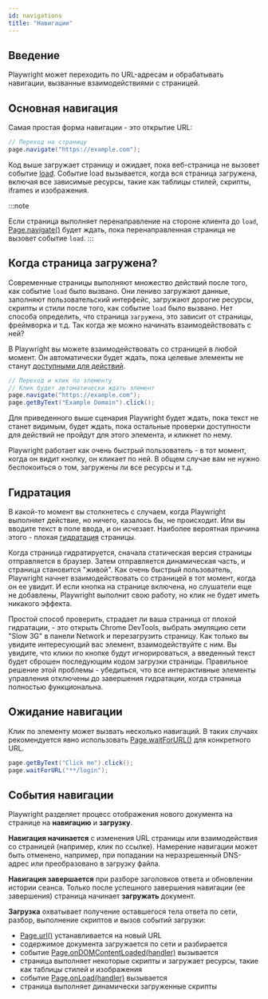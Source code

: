 ```yaml
---
id: navigations
title: "Навигации"
---
```


## Введение

Playwright может переходить по URL-адресам и обрабатывать навигации, вызванные взаимодействиями с страницей.

## Основная навигация

Самая простая форма навигации - это открытие URL:

```java
// Переход на страницу
page.navigate("https://example.com");
```

Код выше загружает страницу и ожидает, пока веб-страница не вызовет событие [load](https://developer.mozilla.org/en-US/docs/Web/API/Window/load_event). Событие load вызывается, когда вся страница загружена, включая все зависимые ресурсы, такие как таблицы стилей, скрипты, iframes и изображения.

:::note

Если страница выполняет перенаправление на стороне клиента до `load`, [Page.navigate()](/api/class-page.mdx#page-goto) будет ждать, пока перенаправленная страница не вызовет событие `load`.
:::

## Когда страница загружена?

Современные страницы выполняют множество действий после того, как событие `load` было вызвано. Они лениво загружают данные, заполняют пользовательский интерфейс, загружают дорогие ресурсы, скрипты и стили после того, как событие `load` было вызвано. Нет способа определить, что страница `загружена`, это зависит от страницы, фреймворка и т.д. Так когда же можно начинать взаимодействовать с ней?

В Playwright вы можете взаимодействовать со страницей в любой момент. Он автоматически будет ждать, пока целевые элементы не станут [доступными для действий](./actionability.mdx).

```java
// Переход и клик по элементу
// Клик будет автоматически ждать элемент
page.navigate("https://example.com");
page.getByText("Example Domain").click();
```

Для приведенного выше сценария Playwright будет ждать, пока текст не станет видимым, будет ждать, пока остальные проверки доступности для действий не пройдут для этого элемента, и кликнет по нему.

Playwright работает как очень быстрый пользователь - в тот момент, когда он видит кнопку, он кликает по ней. В общем случае вам не нужно беспокоиться о том, загружены ли все ресурсы и т.д.

## Гидратация

В какой-то момент вы столкнетесь с случаем, когда Playwright выполняет действие, но ничего, казалось бы, не происходит. Или вы вводите текст в поле ввода, и он исчезает. Наиболее вероятная причина этого - плохая [гидратация](https://en.wikipedia.org/wiki/Hydration_(web_development)) страницы.

Когда страница гидратируется, сначала статическая версия страницы отправляется в браузер. Затем отправляется динамическая часть, и страница становится "живой". Как очень быстрый пользователь, Playwright начнет взаимодействовать со страницей в тот момент, когда он ее увидит. И если кнопка на странице включена, но слушатели еще не добавлены, Playwright выполнит свою работу, но клик не будет иметь никакого эффекта.

Простой способ проверить, страдает ли ваша страница от плохой гидратации, - это открыть Chrome DevTools, выбрать эмуляцию сети "Slow 3G" в панели Network и перезагрузить страницу. Как только вы увидите интересующий вас элемент, взаимодействуйте с ним. Вы увидите, что клики по кнопке будут игнорироваться, а введенный текст будет сброшен последующим кодом загрузки страницы. Правильное решение этой проблемы - убедиться, что все интерактивные элементы управления отключены до завершения гидратации, когда страница полностью функциональна.

## Ожидание навигации

Клик по элементу может вызвать несколько навигаций. В таких случаях рекомендуется явно использовать [Page.waitForURL()](/api/class-page.mdx#page-wait-for-url) для конкретного URL.

```java
page.getByText("Click me").click();
page.waitForURL("**/login");
```

## События навигации

Playwright разделяет процесс отображения нового документа на странице на **навигацию** и **загрузку**.

**Навигация начинается** с изменения URL страницы или взаимодействия со страницей (например, клик по ссылке). Намерение навигации может быть отменено, например, при попадании на неразрешенный DNS-адрес или преобразовано в загрузку файла.

**Навигация завершается** при разборе заголовков ответа и обновлении истории сеанса. Только после успешного завершения навигации (ее завершения) страница начинает **загружать** документ.

**Загрузка** охватывает получение оставшегося тела ответа по сети, разбор, выполнение скриптов и вызов событий загрузки:
- [Page.url()](/api/class-page.mdx#page-url) устанавливается на новый URL
- содержимое документа загружается по сети и разбирается
- событие [Page.onDOMContentLoaded(handler)](/api/class-page.mdx#page-event-dom-content-loaded) вызывается
- страница выполняет некоторые скрипты и загружает ресурсы, такие как таблицы стилей и изображения
- событие [Page.onLoad(handler)](/api/class-page.mdx#page-event-load) вызывается
- страница выполняет динамически загруженные скрипты

[APIRequest]: /api/class-apirequest.mdx "APIRequest"
[APIRequestContext]: /api/class-apirequestcontext.mdx "APIRequestContext"
[APIResponse]: /api/class-apiresponse.mdx "APIResponse"
[APIResponseAssertions]: /api/class-apiresponseassertions.mdx "APIResponseAssertions"
[Browser]: /api/class-browser.mdx "Browser"
[BrowserContext]: /api/class-browsercontext.mdx "BrowserContext"
[BrowserType]: /api/class-browsertype.mdx "BrowserType"
[CDPSession]: /api/class-cdpsession.mdx "CDPSession"
[Clock]: /api/class-clock.mdx "Clock"
[ConsoleMessage]: /api/class-consolemessage.mdx "ConsoleMessage"
[Dialog]: /api/class-dialog.mdx "Dialog"
[Download]: /api/class-download.mdx "Download"
[ElementHandle]: /api/class-elementhandle.mdx "ElementHandle"
[FileChooser]: /api/class-filechooser.mdx "FileChooser"
[FormData]: /api/class-formdata.mdx "FormData"
[Frame]: /api/class-frame.mdx "Frame"
[FrameLocator]: /api/class-framelocator.mdx "FrameLocator"
[JSHandle]: /api/class-jshandle.mdx "JSHandle"
[Keyboard]: /api/class-keyboard.mdx "Keyboard"
[Locator]: /api/class-locator.mdx "Locator"
[LocatorAssertions]: /api/class-locatorassertions.mdx "LocatorAssertions"
[Mouse]: /api/class-mouse.mdx "Mouse"
[Page]: /api/class-page.mdx "Page"
[PageAssertions]: /api/class-pageassertions.mdx "PageAssertions"
[Playwright]: /api/class-playwright.mdx "Playwright"
[PlaywrightAssertions]: /api/class-playwrightassertions.mdx "PlaywrightAssertions"
[PlaywrightException]: /api/class-playwrightexception.mdx "PlaywrightException"
[Request]: /api/class-request.mdx "Request"
[RequestOptions]: /api/class-requestoptions.mdx "RequestOptions"
[Response]: /api/class-response.mdx "Response"
[Route]: /api/class-route.mdx "Route"
[Selectors]: /api/class-selectors.mdx "Selectors"
[TimeoutError]: /api/class-timeouterror.mdx "TimeoutError"
[Touchscreen]: /api/class-touchscreen.mdx "Touchscreen"
[Tracing]: /api/class-tracing.mdx "Tracing"
[Video]: /api/class-video.mdx "Video"
[WebError]: /api/class-weberror.mdx "WebError"
[WebSocket]: /api/class-websocket.mdx "WebSocket"
[WebSocketFrame]: /api/class-websocketframe.mdx "WebSocketFrame"
[WebSocketRoute]: /api/class-websocketroute.mdx "WebSocketRoute"
[Worker]: /api/class-worker.mdx "Worker"
[Element]: https://developer.mozilla.org/en-US/docs/Web/API/element "Element"
[EvaluationArgument]: /evaluating.mdx#evaluation-argument "EvaluationArgument"
[Promise]: https://developer.mozilla.org/en-US/docs/Web/JavaScript/Reference/Global_Objects/Promise "Promise"
[iterator]: https://developer.mozilla.org/en-US/docs/Web/JavaScript/Reference/Iteration_protocols "Iterator"
[origin]: https://developer.mozilla.org/en-US/docs/Glossary/Origin "Origin"
[selector]: https://developer.mozilla.org/en-US/docs/Web/CSS/CSS_Selectors "selector"
[Serializable]: https://developer.mozilla.org/en-US/docs/Web/JavaScript/Reference/Global_Objects/JSON/stringify#Description "Serializable"
[UIEvent.detail]: https://developer.mozilla.org/en-US/docs/Web/API/UIEvent/detail "UIEvent.detail"
[UnixTime]: https://en.wikipedia.org/wiki/Unix_time "Unix Time"
[xpath]: https://developer.mozilla.org/en-US/docs/Web/XPath "xpath"

[boolean]: https://docs.oracle.com/javase/tutorial/java/nutsandbolts/datatypes.html "boolean"
[byte&#91;&#93;]: https://docs.oracle.com/javase/tutorial/java/nutsandbolts/datatypes.html "byte[]"
[Consumer]: https://docs.oracle.com/javase/8/docs/api/java/util/function/Consumer.html "Consumer"
[Date]: https://docs.oracle.com/javase/8/docs/api/java/util/Date.html "Date"
[double]: https://docs.oracle.com/javase/tutorial/java/nutsandbolts/datatypes.html "double"
[InputStream]: https://docs.oracle.com/javase/8/docs/api/java/io/InputStream.html "InputStream"
[int]: https://docs.oracle.com/javase/tutorial/java/nutsandbolts/datatypes.html "int"
[long]: https://docs.oracle.com/javase/tutorial/java/nutsandbolts/datatypes.html "long"
[JsonObject]: https://www.javadoc.io/doc/com.google.code.gson/gson/latest/com.google.gson/com/google/gson/JsonObject.html "JsonObject"
[List]: https://docs.oracle.com/javase/8/docs/api/java/util/List.html "List"
[Map]: https://docs.oracle.com/javase/8/docs/api/java/util/Map.html "Map"
[null]: https://docs.oracle.com/javase/specs/jls/se8/html/jls-3.html#jls-3.10.7 "null"
[Object]: https://docs.oracle.com/javase/8/docs/api/java/lang/Object.html "Object"
[Path]: https://docs.oracle.com/javase/8/docs/api/java/nio/file/Path.html "Path"
[Pattern]: https://docs.oracle.com/javase/8/docs/api/java/util/regex/Pattern.html "Pattern"
[Predicate]: https://docs.oracle.com/javase/8/docs/api/java/util/function/Predicate.html "Predicate"
[void]: https://docs.oracle.com/javase/tutorial/java/javaOO/methods.html "void"
[Runnable]: https://docs.oracle.com/javase/8/docs/api/java/lang/Runnable.html "Runnable"
[RuntimeException]: https://docs.oracle.com/javase/8/docs/api/java/lang/RuntimeException.html "RuntimeException"
[String]: https://docs.oracle.com/javase/8/docs/api/java/lang/String.html "String"

[all available image tags]: https://mcr.microsoft.com/en-us/product/playwright/java/about "all available image tags"
[Microsoft Artifact Registry]: https://mcr.microsoft.com/en-us/product/playwright/java/about "Microsoft Artifact Registry"
[Dockerfile.noble]: https://github.com/microsoft/playwright-java/blob/main/utils/docker/Dockerfile.noble "Dockerfile.noble"
